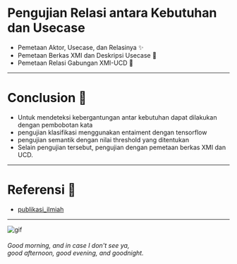 
# Pengujian Relasi antara Kebutuhan dan Usecase
- Pemetaan Aktor, Usecase, dan Relasinya ✨
- Pemetaan Berkas XMI dan Deskripsi Usecase  🙅
- Pemetaan Relasi Gabungan XMI-UCD  🙇
---

# Conclusion 🤘

<ul>
  <Appear>
    <li>Untuk mendeteksi kebergantungan antar kebutuhan dapat dilakukan dengan pembobotan kata</li>
    <li>pengujian klasifikasi menggunakan entaiment dengan tensorflow</li>
    <li>pengujian semantik dengan nilai threshold yang ditentukan</li>
    <li>Selain pengujian tersebut, pengujian dengan pemetaan berkas XMI dan UCD.</li>
  </Appear>
</ul>

---

# Referensi 🔖

- [publikasi_ilmiah](https://ieeexplore.ieee.org/document/9315489)


---

![gif](https://media.giphy.com/media/VGHtpsS3UJNRK/giphy.gif)

###### Good morning, and in case I don't see ya, <br /> good afternoon, good evening, and goodnight.

